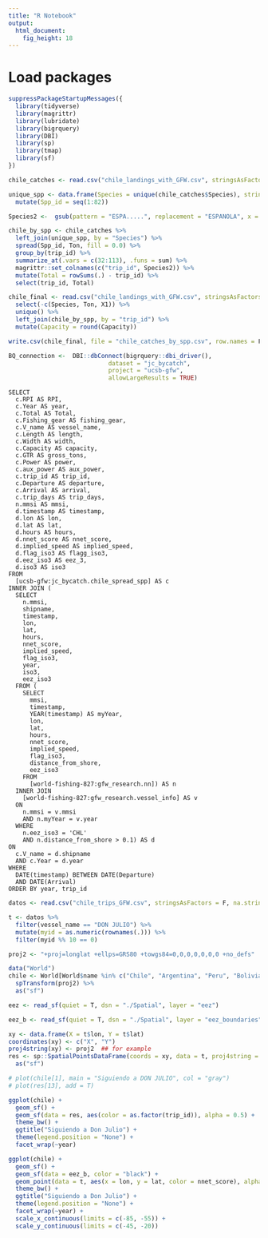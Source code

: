 ```yaml
---
title: "R Notebook"
output: 
  html_document: 
    fig_height: 18
---
```


# Load packages

```r
suppressPackageStartupMessages({
  library(tidyverse)
  library(magrittr)
  library(lubridate)
  library(bigrquery)
  library(DBI)
  library(sp)
  library(tmap)
  library(sf)
})
```

```r
chile_catches <- read.csv("chile_landings_with_GFW.csv", stringsAsFactors = F, na.strings = "null")

unique_spp <- data.frame(Species = unique(chile_catches$Species), stringsAsFactors = F) %>% 
  mutate(Spp_id = seq(1:82))

Species2 <-  gsub(pattern = "ESPA.....", replacement = "ESPANOLA", x = unique_spp$Species)

chile_by_spp <- chile_catches %>% 
  left_join(unique_spp, by = "Species") %>% 
  spread(Spp_id, Ton, fill = 0.0) %>% 
  group_by(trip_id) %>% 
  summarize_at(.vars = c(32:113), .funs = sum) %>% 
  magrittr::set_colnames(c("trip_id", Species2)) %>% 
  mutate(Total = rowSums(.) - trip_id) %>%
  select(trip_id, Total)

chile_final <- read.csv("chile_landings_with_GFW.csv", stringsAsFactors = F, na.strings = "null") %>% 
  select(-c(Species, Ton, X1)) %>% 
  unique() %>% 
  left_join(chile_by_spp, by = "trip_id") %>%
  mutate(Capacity = round(Capacity))

write.csv(chile_final, file = "chile_catches_by_spp.csv", row.names = F, na = "")

```


```r
BQ_connection <-  DBI::dbConnect(bigrquery::dbi_driver(), 
                            dataset = "jc_bycatch", 
                            project = "ucsb-gfw", 
                            allowLargeResults = TRUE)
```

```eval
SELECT
  c.RPI AS RPI,
  c.Year AS year,
  c.Total AS Total,
  c.Fishing_gear AS fishing_gear,
  c.V_name AS vessel_name,
  c.Length AS length,
  c.Width AS width,
  c.Capacity AS capacity,
  c.GTR AS gross_tons,
  c.Power AS power,
  c.aux_power AS aux_power,
  c.trip_id AS trip_id,
  c.Departure AS departure,
  c.Arrival AS arrival,
  c.trip_days AS trip_days,
  n.mmsi AS mmsi,
  d.timestamp AS timestamp,
  d.lon AS lon,
  d.lat AS lat,
  d.hours AS hours,
  d.nnet_score AS nnet_score,
  d.implied_speed AS implied_speed,
  d.flag_iso3 AS flagg_iso3,
  d.eez_iso3 AS eez_3,
  d.iso3 AS iso3
FROM
  [ucsb-gfw:jc_bycatch.chile_spread_spp] AS c
INNER JOIN (
  SELECT
    n.mmsi,
    shipname,
    timestamp,
    lon,
    lat,
    hours,
    nnet_score,
    implied_speed,
    flag_iso3,
    year,
    iso3,
    eez_iso3
  FROM (
    SELECT
      mmsi,
      timestamp,
      YEAR(timestamp) AS myYear,
      lon,
      lat,
      hours,
      nnet_score,
      implied_speed,
      flag_iso3,
      distance_from_shore,
      eez_iso3
    FROM
      [world-fishing-827:gfw_research.nn]) AS n
  INNER JOIN
    [world-fishing-827:gfw_research.vessel_info] AS v
  ON
    n.mmsi = v.mmsi
    AND n.myYear = v.year
  WHERE
    n.eez_iso3 = 'CHL'
    AND n.distance_from_shore > 0.1) AS d
ON
  c.V_name = d.shipname
  AND c.Year = d.year
WHERE
  DATE(timestamp) BETWEEN DATE(Departure)
  AND DATE(Arrival)
ORDER BY year, trip_id
```

```r
datos <- read.csv("chile_trips_GFW.csv", stringsAsFactors = F, na.strings = "null")
```

```r
t <- datos %>% 
  filter(vessel_name == "DON JULIO") %>% 
  mutate(myid = as.numeric(rownames(.))) %>% 
  filter(myid %% 10 == 0)
```

```r
proj2 <- "+proj=longlat +ellps=GRS80 +towgs84=0,0,0,0,0,0,0 +no_defs"

data("World")
chile <- World[World$name %in% c("Chile", "Argentina", "Peru", "Bolivia"),] %>% 
  spTransform(proj2) %>% 
  as("sf")
```

```r
eez <- read_sf(quiet = T, dsn = "./Spatial", layer = "eez")

eez_b <- read_sf(quiet = T, dsn = "./Spatial", layer = "eez_boundaries")
```



```r
xy <- data.frame(X = t$lon, Y = t$lat)
coordinates(xy) <- c("X", "Y")
proj4string(xy) <- proj2  ## for example
res <- sp::SpatialPointsDataFrame(coords = xy, data = t, proj4string = proj2) %>% 
  as("sf")
```


```r
# plot(chile[1], main = "Siguiendo a DON JULIO", col = "gray")
# plot(res[13], add = T)

ggplot(chile) +
  geom_sf() +
  geom_sf(data = res, aes(color = as.factor(trip_id)), alpha = 0.5) +
  theme_bw() + 
  ggtitle("Siguiendo a Don Julio") +
  theme(legend.position = "None") + 
  facet_wrap(~year)
```

```r
ggplot(chile) +
  geom_sf() +
  geom_sf(data = eez_b, color = "black") +
  geom_point(data = t, aes(x = lon, y = lat, color = nnet_score), alpha = 0.5, size = 0.5) +
  theme_bw() + 
  ggtitle("Siguiendo a Don Julio") +
  theme(legend.position = "None") + 
  facet_wrap(~year) +
  scale_x_continuous(limits = c(-85, -55)) +
  scale_y_continuous(limits = c(-45, -20))
```

